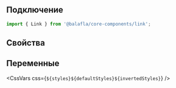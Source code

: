 
## Подключение

```jsx
import { Link } from '@balafla/core-components/link';
```

## Свойства

<ArgTypes of={Link} />

## Переменные

<CssVars
    css={`
        ${styles}${defaultStyles}${invertedStyles}
    `}
/>
